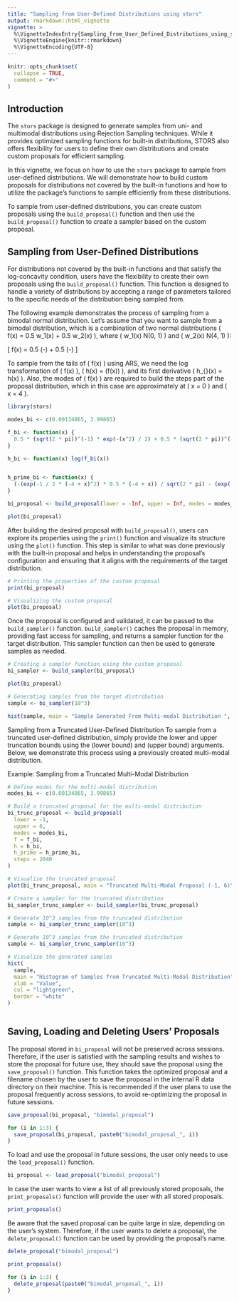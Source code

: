 ```yaml
---
title: "Sampling from User-Defined Distributions using stors"
output: rmarkdown::html_vignette
vignette: >
  %\VignetteIndexEntry{Sampling_from_User_Defined_Distributions_using_stors}
  %\VignetteEngine{knitr::rmarkdown}
  %\VignetteEncoding{UTF-8}
---
```


```r
knitr::opts_chunk$set(
  collapse = TRUE,
  comment = "#>"
)
```

## Introduction

The `stors` package is designed to generate samples from uni- and multimodal distributions using Rejection Sampling techniques. While it provides optimized sampling functions for built-in distributions, STORS also offers flexibility for users to define their own distributions and create custom proposals for efficient sampling.

In this vignette, we focus on how to use the `stors` package to sample from user-defined distributions. We will demonstrate how to build custom proposals for distributions not covered by the built-in functions and how to utilize the package's functions to sample efficiently from these distributions.

To sample from user-defined distributions, you can create custom proposals using the `build_proposal()` function and then use the `build_proposal()` function to create a sampler based on the custom proposal.


## Sampling from User-Defined Distributions

For distributions not covered by the built-in functions and that satisfy the log-concavity condition, users have the flexibility to create their own proposals using the `build_proposal()` function. This function is designed to handle a variety of distributions by accepting a range of parameters tailored to the specific needs of the distribution being sampled from.

The following example demonstrates the process of sampling from a bimodal normal distribution. Let's assume that you want to sample from a bimodal distribution, which is a combination of two normal distributions \( f(x) = 0.5 w_1(x) + 0.5 w_2(x) \), where \( w_1(x) \sim N(0, 1) \) and \( w_2(x) \sim N(4, 1) \):

\[
f(x) =  0.5 \frac{1}{\sqrt{2 \pi}}  \exp\left(-\frac{x^2}{2}\right) + 0.5  \frac{1}{\sqrt{2 \pi}} \exp\left(-\frac{(x - 4)^2}{2}\right)
\]

To sample from the tails of \( f(x) \) using ARS, we need the log transformation of \( f(x) \), \( h(x) = \log(f(x)) \), and its first derivative \( h_{\text{prime}}(x) = \frac{d}{dx} h(x) \). Also, the modes of \( f(x) \) are required to build the steps part of the proposal distribution, which in this case are approximately at \( x = 0 \) and \( x = 4 \).


```r

library(stors)

modes_bi <- c(0.00134865, 3.99865)

f_bi <- function(x) {
  0.5 * (sqrt(2 * pi))^(-1) * exp(-(x^2) / 2) + 0.5 * (sqrt(2 * pi))^(-1) * exp(-((x - 4)^2) / 2)
}

h_bi <- function(x) log(f_bi(x))


h_prime_bi <- function(x) {
  (-(exp(-1 / 2 * (-4 + x)^2) * 0.5 * (-4 + x)) / sqrt(2 * pi) - (exp(-x^2 / 2) * 0.5 * x) / sqrt(2 *  pi)) / ((exp(-x^2 / 2) * 0.5) / sqrt(2 * pi) + (exp(-1 / 2 * (-4 + x)^2) * 0.5) / sqrt(2 * pi))
}

bi_proposal <- build_proposal(lower = -Inf, upper = Inf, modes = modes_bi, f = f_bi, h = h_bi, h_prime = h_prime_bi)

plot(bi_proposal)

```

After building the desired proposal with `build_proposal()`, users can explore its properties using the `print()` function and visualize its structure using the `plot()` function. This step is similar to what was done previously with the built-in proposal and helps in understanding the proposal's configuration and ensuring that it aligns with the requirements of the target distribution.

```r

# Printing the properties of the custom proposal
print(bi_proposal)

# Visualizing the custom proposal
plot(bi_proposal)

```

Once the proposal is configured and validated, it can be passed to the `build_sampler()` function. `build_sampler()` caches the proposal in memory, providing fast access for sampling, and returns a sampler function for the target distribution. This sampler function can then be used to generate samples as needed.

```r

# Creating a sampler function using the custom proposal
bi_sampler <- build_sampler(bi_proposal)

plot(bi_proposal)

# Generating samples from the target distribution
sample <- bi_sampler(10^3)

hist(sample, main = "Sample Generated From Multi-modal Distribution ", xlab = "Value", col = "lightblue", border = "white")


```

Sampling from a Truncated User-Defined Distribution
To sample from a truncated user-defined distribution, simply provide the lower and upper truncation bounds using the \code{lower} (lower bound) and \code{upper} (upper bound) arguments. Below, we demonstrate this process using a previously created multi-modal distribution.

Example: Sampling from a Truncated Multi-Modal Distribution
```r

# Define modes for the multi-modal distribution
modes_bi <- c(0.00134865, 3.99865)

# Build a truncated proposal for the multi-modal distribution
bi_trunc_proposal <- build_proposal(
  lower = -1,
  upper = 6,
  modes = modes_bi,
  f = f_bi,
  h = h_bi,
  h_prime = h_prime_bi,
  steps = 2040
)

# Visualize the truncated proposal
plot(bi_trunc_proposal, main = "Truncated Multi-Modal Proposal (-1, 6)", xlab = "Value", col = "skyblue")

# Create a sampler for the truncated distribution
bi_sampler_trunc_sampler <- build_sampler(bi_trunc_proposal)

# Generate 10^3 samples from the truncated distribution
sample <- bi_sampler_trunc_sampler(10^3)

# Generate 10^3 samples from the truncated distribution
sample <- bi_sampler_trunc_sampler(10^3)

# Visualize the generated samples
hist(
  sample,
  main = "Histogram of Samples from Truncated Multi-Modal Distribution",
  xlab = "Value",
  col = "lightgreen",
  border = "white"
)



```


## Saving, Loading and Deleting Users' Proposals

The proposal stored in `bi_proposal` will not be preserved across sessions. Therefore, if the user is satisfied with the sampling results and wishes to store the proposal for future use, they should save the proposal using the `save_proposal()` function. This function takes the optimized proposal and a filename chosen by the user to save the proposal in the internal R data directory on their machine. This is recommended if the user plans to use the proposal frequently across sessions, to avoid re-optimizing the proposal in future sessions.

```r

save_proposal(bi_proposal, "bimodal_proposal")

```

```r
for (i in 1:3) {
  save_proposal(bi_proposal, paste0("bimodal_proposal_", i))
}

```

To load and use the proposal in future sessions, the user only needs to use the `load_proposal()` function.

```r

bi_proposal <- load_proposal("bimodal_proposal")

```

In case the user wants to view a list of all previously stored proposals, the `print_proposals()` function will provide the user with all stored proposals.

```r

print_proposals()

```

Be aware that the saved proposal can be quite large in size, depending on the user's system. Therefore, if the user wants to delete a proposal, the `delete_proposal()` function can be used by providing the proposal's name.

```r

delete_proposal("bimodal_proposal")

print_proposals()

```

```r
for (i in 1:3) {
  delete_proposal(paste0("bimodal_proposal_", i))
}
```
